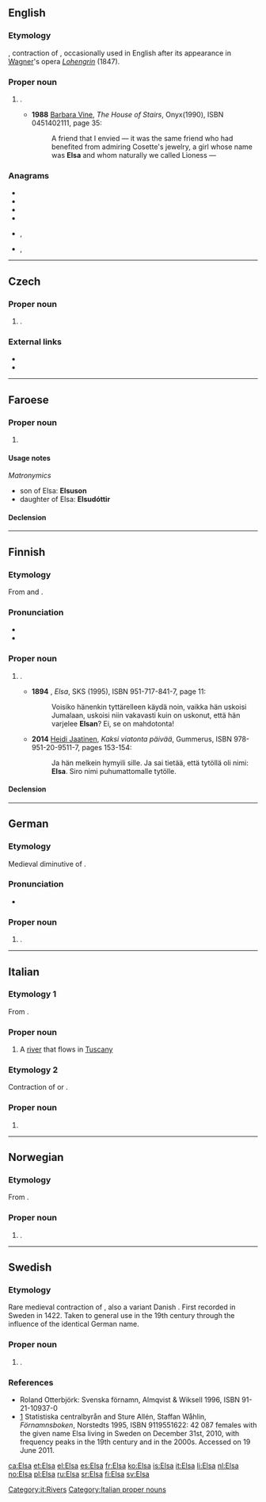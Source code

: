 {{also|elsa}}
==English==

===Etymology===
{{etyl|de|en}} {{m|de|Elsa}}, contraction of {{m|de|Elisabeth}}, occasionally used in English after its appearance in [[Wagner]]'s opera ''[[Lohengrin]]'' (1847).

===Proper noun===
{{en-proper noun}}

# {{given name|female|from=Hebrew}}.
#* '''1988''' [[w:Ruth Rendell|Barbara Vine]], ''The House of Stairs'', Onyx(1990), ISBN 0451402111, page 35:
#*: A friend that I envied — it was the same friend who had benefited from admiring Cosette's jewelry, a girl whose name was '''Elsa''' and whom naturally we called Lioness —

===Anagrams===
* {{l|en|ales}}
* {{l|en|ELAS}}
* {{l|en|lase}}
* {{l|en|leas}}
* {{l|en|sale}}, {{l|en|Sale}}
* {{l|en|seal}}, {{l|en|SEAL}}

----

==Czech==

===Proper noun===
{{cs-proper noun|g=f}}

# {{given name|female|lang=cs}}.

===External links===
* {{R:KNLA}}
* {{R:SSJC}}

----

==Faroese==

===Proper noun===
{{head|fo|proper noun|g=f}}

# {{given name|female|lang=fo}}

====Usage notes====
''Matronymics''
* son of Elsa: '''Elsuson'''
* daughter of Elsa: '''Elsudóttir'''

====Declension====
{{fo-decl-proper-noun-s-indef|Elsa|Elsu|Elsu|Elsu}}

----

==Finnish==

===Etymology===
From {{etyl|de|fi}} and {{etyl|sv|fi}} {{m|de|Elsa}}.

===Pronunciation===
* {{IPA|lang=fi|[ˈelsɑ]}}
* {{hyphenation|El|sa|lang=fi}}

===Proper noun===
{{fi-proper noun}}

# {{given name|female|lang=fi}}.
#* '''1894''' {{w|Teuvo Pakkala}}, ''Elsa'', SKS (1995), ISBN 951-717-841-7, page 11:
#*: Voisiko hänenkin tyttärelleen käydä noin, vaikka hän uskoisi Jumalaan, uskoisi niin vakavasti kuin on uskonut, että hän varjelee '''Elsan'''? Ei, se on mahdotonta!
#* '''2014''' [[w:fi:Heidi Jaatinen|Heidi Jaatinen]], ''Kaksi viatonta päivää'', Gummerus, ISBN 978-951-20-9511-7, pages 153-154:
#*: Ja hän melkein hymyili sille. Ja sai tietää, että tytöllä oli nimi: '''Elsa'''. Siro nimi puhumattomalle tytölle.

====Declension====
{{fi-decl-kala|Els|||a}}

----

==German==

===Etymology===
Medieval diminutive of {{m|de|Elisabeth}}.

===Pronunciation===
* {{IPA|/ˈʔɛlza/|lang=de}}

===Proper noun===
{{head|de|proper noun}}

# {{given name|female|lang=de}}.

----

==Italian==

===Etymology 1===
From {{etyl|la|it}} {{m|la|Elsa}}. 

===Proper noun===
{{wikipedia|lang=it}}
{{it-proper noun}}

# A [[river]] that flows in [[Tuscany]] 

===Etymology 2===
Contraction of {{m|it|Elisabetta}} or {{m|it|Elisa}}. 

===Proper noun===
{{it-proper noun|f}}

# {{given name|female|lang=it}}

[[Category:it:Rivers]]
[[Category:Italian proper nouns]]

----

==Norwegian==

===Etymology===
From {{m|no|Elisabet}}.

===Proper noun===
{{head|no|proper noun}}

# {{given name|female|lang=no}}.

----

==Swedish==

===Etymology===
Rare medieval contraction of {{m|sv|Elisabet}}, also a variant Danish {{m|da|Else}}. First recorded in Sweden in 1422. Taken to general use in the 19th century through the influence of the identical German name.

===Proper noun===
{{head|sv|proper noun}}

# {{given name|female|lang=sv}}.

===References===
* Roland Otterbjörk: Svenska förnamn, Almqvist & Wiksell 1996, ISBN 91-21-10937-0
* [http://www.scb.se/Pages/NameSearch____259432.aspx] Statistiska centralbyrån and Sture Allén, Staffan Wåhlin, ''Förnamnsboken'', Norstedts 1995, ISBN 9119551622: 42 087 females with the given name Elsa living in Sweden on December 31st, 2010, with frequency peaks in the 19th century and in the 2000s. Accessed on 19 June 2011.

[[ca:Elsa]]
[[et:Elsa]]
[[el:Elsa]]
[[es:Elsa]]
[[fr:Elsa]]
[[ko:Elsa]]
[[is:Elsa]]
[[it:Elsa]]
[[li:Elsa]]
[[nl:Elsa]]
[[no:Elsa]]
[[pl:Elsa]]
[[ru:Elsa]]
[[sr:Elsa]]
[[fi:Elsa]]
[[sv:Elsa]]